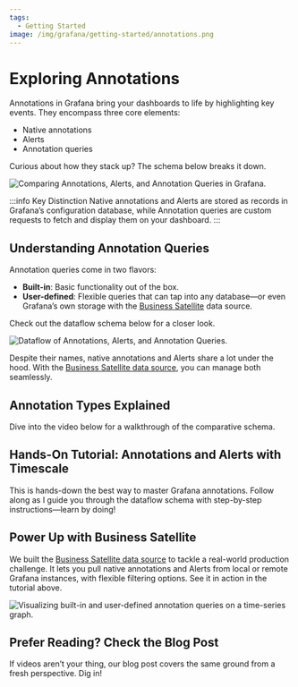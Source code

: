 ```yaml
---
tags:
  - Getting Started
image: /img/grafana/getting-started/annotations.png
---
```



# Exploring Annotations

Annotations in Grafana bring your dashboards to life by highlighting key events. They encompass three core elements:

- Native annotations
- Alerts
- Annotation queries

Curious about how they stack up? The schema below breaks it down.

<Image
  title="Comparing Annotations, Alerts, and Annotation Queries in Grafana."
  src="/img/grafana/getting-started/annotations.png"
/>

:::info Key Distinction
Native annotations and Alerts are stored as records in Grafana’s configuration database, while Annotation queries are custom requests to fetch and display them on your dashboard.
:::

## Understanding Annotation Queries

Annotation queries come in two flavors:

- **Built-in**: Basic functionality out of the box.
- **User-defined**: Flexible queries that can tap into any database—or even Grafana’s own storage with the [Business Satellite](/plugins/business-satellite/) data source.

Check out the dataflow schema below for a closer look.

<Image
  title="Dataflow of Annotations, Alerts, and Annotation Queries."
  src="/img/grafana/getting-started/alerts-schema.png"
/>

Despite their names, native annotations and Alerts share a lot under the hood. With the [Business Satellite data source](/plugins/business-satellite), you can manage both seamlessly.

## Annotation Types Explained

Dive into the video below for a walkthrough of the comparative schema.

<Youtube
  id="4asWJ_Dhcmw"
  title="Annotations, Alerts, and Annotation Queries in Grafana Explained."
/>

## Hands-On Tutorial: Annotations and Alerts with Timescale

This is hands-down the best way to master Grafana annotations. Follow along as I guide you through the dataflow schema with step-by-step instructions—learn by doing!

<Youtube
  id="bmOkirtC65w"
  title="Annotations and Alerts Tutorial with Timescale in Grafana."
/>

## Power Up with Business Satellite

We built the [Business Satellite data source](/plugins/business-satellite) to tackle a real-world production challenge. It lets you pull native annotations and Alerts from local or remote Grafana instances, with flexible filtering options. See it in action in the tutorial above.

<Image
  title="Visualizing built-in and user-defined annotation queries on a time-series graph."
  src="/img/grafana/getting-started/alerts.png"
/>

## Prefer Reading? Check the Blog Post

If videos aren’t your thing, our blog post covers the same ground from a fresh perspective. Dig in!

<BlogPost id="annotations-grafana-api-20230401" />
